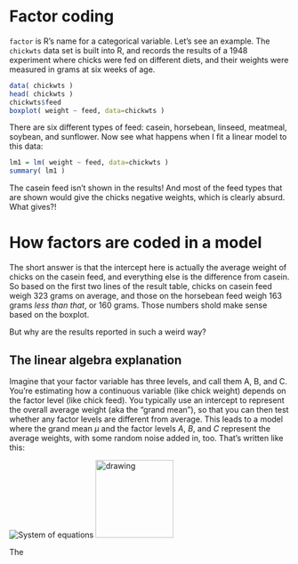 # Factor coding

`factor` is R's name for a categorical variable. Let's see an example. The `chickwts` data set is built into R, and records the results of a 1948 experiment where chicks were fed on different diets, and their weights were measured in grams at six weeks of age.

```r
data( chickwts )
head( chickwts )
chickwts$feed
boxplot( weight ~ feed, data=chickwts )
```


There are six different types of feed: casein, horsebean, linseed, meatmeal, soybean, and sunflower. Now see what happens when I fit a linear model to this data:

```r
lm1 = lm( weight ~ feed, data=chickwts )
summary( lm1 )
```
The casein feed isn't shown in the results! And most of the feed types that are shown would give the chicks negative weights, which is clearly absurd. What gives?!
 
# How factors are coded in a model
 
The short answer is that the intercept here is actually the average weight of chicks on the casein feed, and everything else is the difference from casein. So based on the first two lines of the result table, chicks on casein feed weigh 323 grams on average, and those on the horsebean feed weigh 163 grams *less than that*, or 160 grams. Those numbers shold make sense based on the boxplot.

But why are the results reported in such a weird way?
 
## The linear algebra explanation
Imagine that your factor variable has three levels, and call them A, B, and C. You're estimating how a continuous variable (like chick weight) depends on the factor level (like chick feed). You typically use an intercept to represent the overall average weight (aka the "grand mean"), so that you can then test whether any factor levels are different from average. This leads to a model where the grand mean $\mu$ and the factor levels $A$, $B$, and $C$ represent the average weights, with some random noise added in, too. That's written like this: 

![System of equations](images/eq1.png)
<img src="images/eq1.png" alt="drawing" width="140"/>

The 
